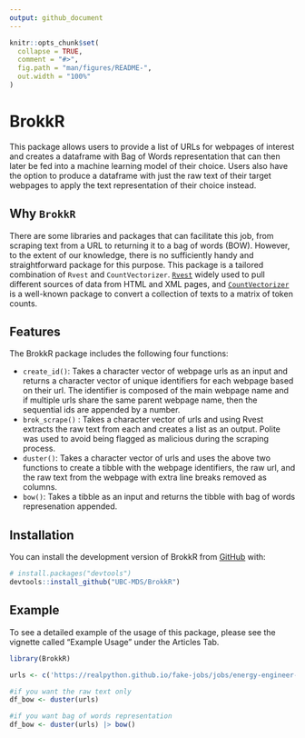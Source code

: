 ```yaml
---
output: github_document
---
```


<!-- README.md is generated from README.Rmd. Please edit that file -->

```r
knitr::opts_chunk$set(
  collapse = TRUE,
  comment = "#>",
  fig.path = "man/figures/README-",
  out.width = "100%"
)
```

# BrokkR

<!-- badges: start -->

<!-- badges: end -->

This package allows users to provide a list of URLs for webpages of interest and creates a dataframe with Bag of Words representation that can then later be fed into a machine learning model of their choice. Users also have the option to produce a dataframe with just the raw text of their target webpages to apply the text representation of their choice instead.

## Why `BrokkR`

There are some libraries and packages that can facilitate this job, from scraping text from a URL to returning it to a bag of words (BOW). However, to the extent of our knowledge, there is no sufficiently handy and straightforward package for this purpose. This package is a tailored combination of `Rvest` and `CountVectorizer`. [`Rvest`](https://www.rdocumentation.org/packages/rvest/versions/1.0.3) widely used to pull different sources of data from HTML and XML pages, and [`CountVectorizer`](https://www.rdocumentation.org/packages/superml/versions/0.4.0/topics/CountVectorizer) is a well-known package to convert a collection of texts to a matrix of token counts.

## Features

The BrokkR package includes the following four functions:

-   `create_id()`: Takes a character vector of webpage urls as an input and returns a character vector of unique identifiers for each webpage based on their url. The identifier is composed of the main webpage name and if multiple urls share the same parent webpage name, then the sequential ids are appended by a number.
-   `brok_scrape()` : Takes a character vector of urls and using Rvest extracts the raw text from each and creates a list as an output. Polite was used to avoid being flagged as malicious during the scraping process.
-   `duster()`: Takes a character vector of urls and uses the above two functions to create a tibble with the webpage identifiers, the raw url, and the raw text from the webpage with extra line breaks removed as columns.
-   `bow()`: Takes a tibble as an input and returns the tibble with bag of words represenation appended.

## Installation

You can install the development version of BrokkR from [GitHub](https://github.com/UBC-MDS/BrokkR) with:

``` r
# install.packages("devtools")
devtools::install_github("UBC-MDS/BrokkR")
```

## Example

To see a detailed example of the usage of this package, please see the vignette called "Example Usage" under the Articles Tab.

```r
library(BrokkR)

urls <- c('https://realpython.github.io/fake-jobs/jobs/energy-engineer-1.html', 'https://realpython.github.io/fake-jobs/jobs/materials-engineer-24.html')

#if you want the raw text only
df_bow <- duster(urls)

#if you want bag of words representation
df_bow <- duster(urls) |> bow()
```
